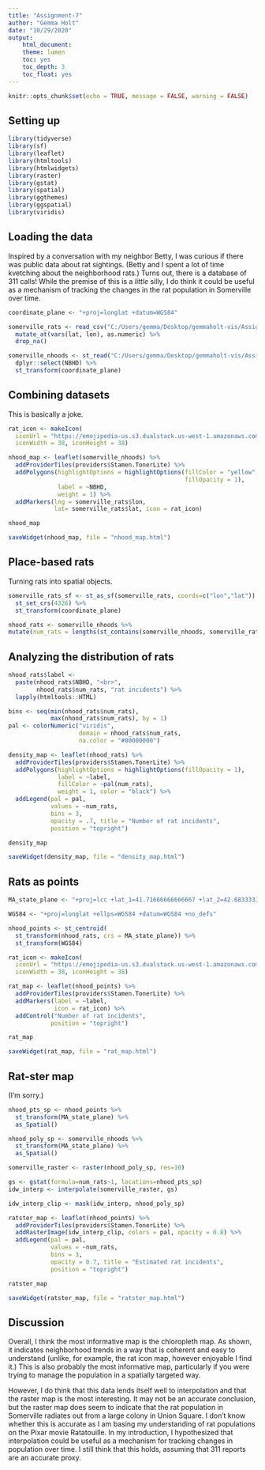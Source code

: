 ```yaml
---
title: "Assignment-7"
author: "Gemma Holt"
date: "10/29/2020"
output:
    html_document:
    theme: lumen
    toc: yes
    toc_depth: 3   
    toc_float: yes
---
```


```r
knitr::opts_chunk$set(echo = TRUE, message = FALSE, warning = FALSE)
```


## Setting up
```r
library(tidyverse)
library(sf)
library(leaflet)
library(htmltools)
library(htmlwidgets)
library(raster)
library(gstat)
library(spatial)
library(ggthemes)
library(ggspatial)
library(viridis)
```


## Loading the data
Inspired by a conversation with my neighbor Betty, I was curious if there was public data about rat sightings. (Betty and I spent a lot of time kvetching about the neighborhood rats.) Turns out, there is a database of 311 calls! While the premise of this is a *little* silly, I do think it could be useful as a mechanism of tracking the changes in the rat population in Somerville over time.
```r
coordinate_plane <- "+proj=longlat +datum=WGS84"

somerville_rats <- read_csv("C:/Users/gemma/Desktop/gemmaholt-vis/Assignment-7-files/Rat_Data.csv") %>%
  mutate_at(vars(lat, lon), as.numeric) %>%
  drop_na()

somerville_nhoods <- st_read("C:/Users/gemma/Desktop/gemmaholt-vis/Assignment-7-files/Neighborhoods/Neighborhoods.shp", quiet = TRUE) %>%
  dplyr::select(NBHD) %>%
  st_transform(coordinate_plane)
```

## Combining datasets
This is basically a joke. 
```r
rat_icon <- makeIcon(
  iconUrl = "https://emojipedia-us.s3.dualstack.us-west-1.amazonaws.com/thumbs/240/apple/237/rat_1f400.png",
  iconWidth = 38, iconHeight = 38)

nhood_map <- leaflet(somerville_nhoods) %>%
  addProviderTiles(providers$Stamen.TonerLite) %>%
  addPolygons(highlightOptions = highlightOptions(fillColor = "yellow",
                                                  fillOpacity = 1),
              label = ~NBHD,
              weight = 1) %>%
  addMarkers(lng = somerville_rats$lon,
             lat= somerville_rats$lat, icon = rat_icon)

nhood_map

saveWidget(nhood_map, file = "nhood_map.html")
```

## Place-based rats
Turning rats into spatial objects. 
```r
somerville_rats_sf <- st_as_sf(somerville_rats, coords=c("lon","lat")) %>%
  st_set_crs(4326) %>%
  st_transform(coordinate_plane)

nhood_rats <- somerville_nhoods %>%
mutate(num_rats = lengths(st_contains(somerville_nhoods, somerville_rats_sf)))
```


## Analyzing the distribution of rats
```r
nhood_rats$label <-
  paste(nhood_rats$NBHD, "<br>",
        nhood_rats$num_rats, "rat incidents") %>%
  lapply(htmltools::HTML)

bins <- seq(min(nhood_rats$num_rats),
            max(nhood_rats$num_rats), by = 1)
pal <- colorNumeric("viridis", 
                    domain = nhood_rats$num_rats,
                    na.color = "#00000000")

density_map <- leaflet(nhood_rats) %>%
  addProviderTiles(providers$Stamen.TonerLite) %>%
  addPolygons(highlightOptions = highlightOptions(fillOpacity = 1),
              label = ~label,
              fillColor = ~pal(num_rats),
              weight = 1, color = "black") %>% 
  addLegend(pal = pal, 
            values = ~num_rats,
            bins = 3,
            opacity = .7, title = "Number of rat incidents",
            position = "topright")

density_map

saveWidget(density_map, file = "density_map.html")
```


## Rats as points
```r
MA_state_plane <- "+proj=lcc +lat_1=41.71666666666667 +lat_2=42.68333333333333 +lat_0=41 +lon_0=-71.5 +x_0=200000 +y_0=750000 +ellps=GRS80 +units=m +no_defs "

WGS84 <- "+proj=longlat +ellps=WGS84 +datum=WGS84 +no_defs"

nhood_points <- st_centroid(
  st_transform(nhood_rats, crs = MA_state_plane)) %>%
  st_transform(WGS84)

rat_icon <- makeIcon(
  iconUrl = "https://emojipedia-us.s3.dualstack.us-west-1.amazonaws.com/thumbs/240/apple/237/rat_1f400.png",
  iconWidth = 38, iconHeight = 38)

rat_map <- leaflet(nhood_points) %>%
  addProviderTiles(providers$Stamen.TonerLite) %>%
  addMarkers(label = ~label,
             icon = rat_icon) %>% 
  addControl("Number of rat incidents",
            position = "topright")

rat_map

saveWidget(rat_map, file = "rat_map.html")
```



## Rat-ster map
(I'm sorry.) 
```r
nhood_pts_sp <- nhood_points %>%
  st_transform(MA_state_plane) %>%
  as_Spatial()

nhood_poly_sp <- somerville_nhoods %>%
  st_transform(MA_state_plane) %>%
  as_Spatial()

somerville_raster <- raster(nhood_poly_sp, res=10)

gs <- gstat(formula=num_rats~1, locations=nhood_pts_sp)
idw_interp <- interpolate(somerville_raster, gs)

idw_interp_clip <- mask(idw_interp, nhood_poly_sp)

ratster_map <- leaflet(nhood_points) %>%
  addProviderTiles(providers$Stamen.TonerLite) %>%
  addRasterImage(idw_interp_clip, colors = pal, opacity = 0.8) %>% 
  addLegend(pal = pal, 
            values = ~num_rats,
            bins = 3,
            opacity = 0.7, title = "Estimated rat incidents",
            position = "topright")

ratster_map

saveWidget(ratster_map, file = "ratster_map.html")
```


## Discussion
Overall, I think the most informative map is the chloropleth map. As shown, it indicates neighborhood trends in a way that is coherent and easy to understand (unlike, for example, the rat icon map, however enjoyable I find it.) This is also probably the most informative map, particularly if you were trying to manage the population in a spatially targeted way. 

However, I do think that this data lends itself well to interpolation and that the raster map is the most interesting. It may not be an accurate conclusion, but the raster map does seem to indicate that the rat population in Somerville radiates out from a large colony in Union Square. I don't know whether this is accurate as I am basing my understanding of rat populations on the Pixar movie Ratatouille. In my introduction, I hypothesized that interpolation could be useful as a mechanism for tracking changes in population over time. I still think that this holds, assuming that 311 reports are an accurate proxy. 